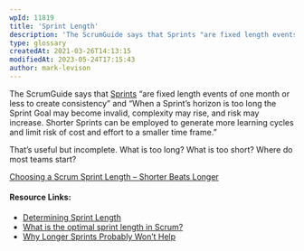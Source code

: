 ```yaml
---
wpId: 11819
title: 'Sprint Length'
description: 'The ScrumGuide says that Sprints "are fixed length events of one month or less to create consistency" and "When a Sprint''s horizon is too long the Sprint Goal may become invalid, complexity may rise, and risk may increase. Shorter Sprints can be employed to generate more learning cycles and limit risk of cost and effort ...'
type: glossary
createdAt: 2021-03-26T14:13:15
modifiedAt: 2023-05-24T17:15:43
author: mark-levison
---
```



The ScrumGuide says that [Sprints](/glossary/sprint) “are fixed length events of one month or less to create consistency” and “When a Sprint’s horizon is too long the Sprint Goal may become invalid, complexity may rise, and risk may increase. Shorter Sprints can be employed to generate more learning cycles and limit risk of cost and effort to a smaller time frame.”

That’s useful but incomplete. What is too long? What is too short? Where do most teams start?

[Choosing a Scrum Sprint Length – Shorter Beats Longer](/blog/choosing-scrum-sprint-length.html)

#### Resource Links:

*   [Determining Sprint Length](https://www.mitchlacey.com/blog/determining-sprint-length/)
*   [What is the optimal sprint length in Scrum?](https://hackernoon.com/what-is-the-optimal-sprint-length-in-scrum-368e966f3243)
*   [Why Longer Sprints Probably Won’t Help](https://agileforall.com/why-longer-sprints-probably-wont-help/)